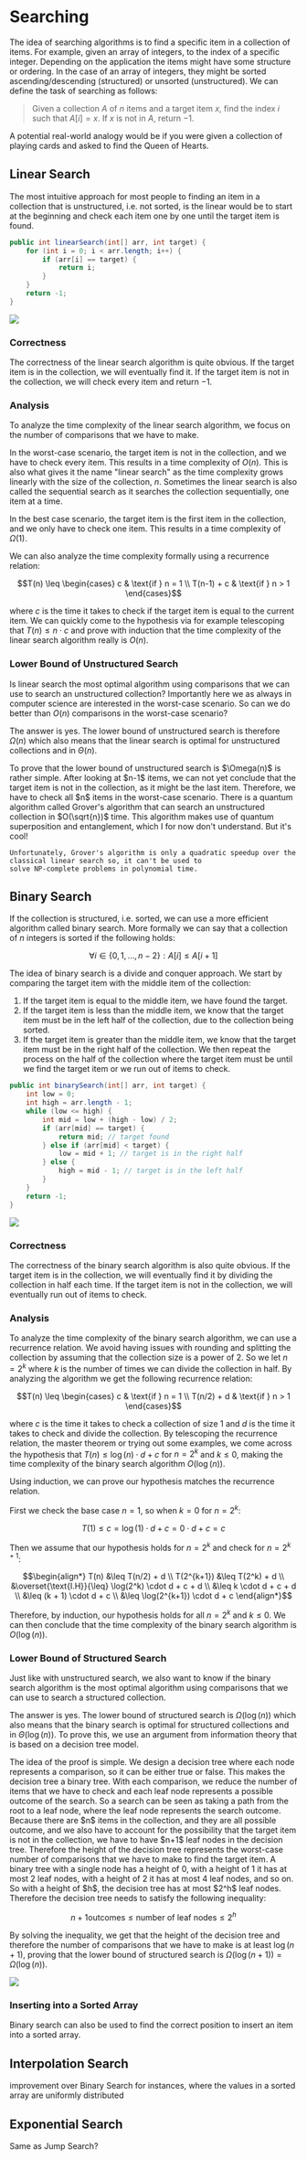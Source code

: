 
# Searching

The idea of searching algorithms is to find a specific item in a collection of items. 
For example, given an array of integers, to the index of a specific integer. Depending 
on the application the items might have some structure or ordering. In the case of 
an array of integers, they might be sorted ascending/descending (structured) or 
unsorted (unstructured). We can define the task of searching as follows:

> Given a collection $A$ of $n$ items and a target item $x$, find the index $i$ such that $A[i] = x$. If 
> $x$ is not in $A$, return $-1$.

A potential real-world analogy would be if you were given a collection of playing cards and asked to find the 
Queen of Hearts.

## Linear Search

The most intuitive approach for most people to finding an item in a collection that is unstructured, i.e. not sorted, is the linear
would be to start at the beginning and check each item one by one until the target item is found.

```java
public int linearSearch(int[] arr, int target) {
    for (int i = 0; i < arr.length; i++) {
        if (arr[i] == target) {
            return i;
        }
    }
    return -1;
}
```

<Image 
    src="/cs/algdLinearSearch.gif"
    caption="Visualization of the linear search algorithm."
    width={600}
/>

### Correctness

The correctness of the linear search algorithm is quite obvious. If the target item is in the collection, we will 
eventually find it. If the target item is not in the collection, we will check every item and return $-1$.

### Analysis

To analyze the time complexity of the linear search algorithm, we focus on the number of comparisons that we have to make.

In the worst-case scenario, the target item is not in the collection, and we have to check every item. This results 
in a time complexity of $O(n)$. This is also what gives it the name "linear search" as the time complexity grows 
linearly with the size of the collection, $n$. Sometimes the linear search is also called the sequential search as 
it searches the collection sequentially, one item at a time.

In the best case scenario, the target item is the first item in the collection, and we only have to check one item. This results in a time complexity of $\Omega(1)$.

We can also analyze the time complexity formally using a recurrence relation:

```math
T(n) \leq \begin{cases}
    c & \text{if } n = 1 \\
    T(n-1) + c & \text{if } n > 1
\end{cases}
```

where $c$ is the time it takes to check if the target item is equal to the current item. We can quickly come 
to the hypothesis via for example telescoping that $T(n) \leq n \cdot c$ and prove with induction that the time 
complexity of the linear search algorithm really is $O(n)$. 

### Lower Bound of Unstructured Search

Is linear search the most optimal algorithm using comparisons that we can use to search an unstructured collection?
Importantly here we as always in computer science are interested in the worst-case scenario. So can we do better than 
$O(n)$ comparisons in the worst-case scenario?

The answer is yes. The lower bound of unstructured search is therefore $\Omega(n)$ which also means that the linear 
search is optimal for unstructured collections and in $\Theta(n)$.

<Callout type="proof">
    To prove that the lower bound of unstructured search is $\Omega(n)$ is rather simple. After looking at 
    $n-1$ items, we can not yet conclude that the target item is not in the collection, as it might be the last item.
    Therefore, we have to check all $n$ items in the worst-case scenario.
</Callout>

<Callout type="info">
    There is a quantum algorithm called Grover's algorithm that can search an unstructured collection in $O(\sqrt{n})$ time.
    This algorithm makes use of quantum superposition and entanglement, which I for now don't understand. But it's cool!

    Unfortunately, Grover's algorithm is only a quadratic speedup over the classical linear search so, it can't be used to 
    solve NP-complete problems in polynomial time.
</Callout>

## Binary Search

If the collection is structured, i.e. sorted, we can use a more efficient algorithm called binary search.
More formally we can say that a collection of $n$ integers is sorted if the following holds:

```math
\forall i \in \{0, 1, \ldots, n-2\} : A[i] \leq A[i+1]
```

The idea of binary search is a divide and conquer approach. We start by comparing the target item with the middle item of the collection:
1. If the target item is equal to the middle item, we have found the target. 
2. If the target item is less than the middle item, we know that the target item must be in the left half of the collection, due to the collection being sorted. 
3. If the target item is greater than the middle item, we know that the target item must be in the right half of the collection.
We then repeat the process on the half of the collection where the target item must be until we find the target item 
or we run out of items to check.

```java
public int binarySearch(int[] arr, int target) {
    int low = 0;
    int high = arr.length - 1;
    while (low <= high) {
        int mid = low + (high - low) / 2;
        if (arr[mid] == target) {
            return mid; // target found
        } else if (arr[mid] < target) {
            low = mid + 1; // target is in the right half
        } else {
            high = mid - 1; // target is in the left half
        }
    }
    return -1;
}
```

<Image 
    src="/cs/algdBinarySearch.gif"
    caption="Visualization and comparison of linear and binary search algorithms."
    width={600}
/>

### Correctness

The correctness of the binary search algorithm is also quite obvious. If the target item is in the collection, we will 
eventually find it by dividing the collection in half each time. If the target item is not in the collection, we will 
eventually run out of items to check.

### Analysis

To analyze the time complexity of the binary search algorithm, we can use a recurrence relation. We avoid having 
issues with rounding and splitting the collection by assuming that the collection size is a power of 2. So we let 
$n = 2^k$ where $k$ is the number of times we can divide the collection in half. By analyzing the algorithm we get 
the following recurrence relation:

```math
T(n) \leq \begin{cases}
    c & \text{if } n = 1 \\
    T(n/2) + d & \text{if } n > 1
\end{cases}
```

where $c$ is the time it takes to check a collection of size 1 and $d$ is the time it takes to check and divide the collection.
By telescoping the recurrence relation, the master theorem or trying out some examples, we come across the 
hypothesis that $T(n) \leq \log(n) \cdot d + c$ for $n = 2^k$ and $k \leq 0$, making the time complexity of the binary search 
algorithm $O(\log(n))$.

<Callout type="proof">
Using induction, we can prove our hypothesis matches the recurrence relation. 

First we check the base case $n = 1$, so when $k = 0$ for $n = 2^k$:
```math
T(1) \leq c = \log(1) \cdot d + c = 0 \cdot d + c = c
```

Then we assume that our hypothesis holds for $n = 2^k$ and check for $n = 2^{k+1}$:
```math
\begin{align*}
T(n) &\leq T(n/2) + d \\
T(2^{k+1}) &\leq T(2^k) + d \\
&\overset{\text{I.H}}{\leq} \log(2^k) \cdot d + c + d \\
&\leq k \cdot d + c + d \\
&\leq (k + 1) \cdot d + c \\
&\leq \log(2^{k+1}) \cdot d + c
\end{align*}
```

Therefore, by induction, our hypothesis holds for all $n = 2^k$ and $k \leq 0$. We can then conclude that the time complexity 
of the binary search algorithm is $O(\log(n))$.
</Callout>

### Lower Bound of Structured Search

Just like with unstructured search, we also want to know if the binary search algorithm is 
the most optimal algorithm using comparisons that we can use to search a structured collection.

The answer is yes. The lower bound of structured search is $\Omega(\log(n))$ which also means that the binary search 
is optimal for structured collections and in $\Theta(\log(n))$. To prove this, we use an argument from information 
theory that is based on a decision tree model.

<Callout type="proof">
The idea of the proof is simple. We design a decision tree where each node represents a comparison, so it 
can be either true or false. This makes the decision tree a binary tree. With each comparison, we reduce the number of 
items that we have to check and each leaf node represents a possible outcome of the search. 
So a search can be seen as taking a path from the root to a leaf node, where the leaf node represents the search outcome.
Because there are $n$ items in the collection, and they are all possible outcome, and we also have to account for the 
possibility that the target item is not in the collection, we have to have $n+1$ leaf nodes in the decision tree.
Therefore the height of the decision tree represents the worst-case number of comparisons that we have to make to find the target item.
A binary tree with a single node has a height of 0, with a height of 1 it has at most 2 leaf nodes, with a height of 2 it has at most 4 leaf nodes, and so on. 
So with a height of $h$, the decision tree has at most $2^h$ leaf nodes. Therefore the decision tree needs to satisfy the following inequality:

```math
n + 1 \text{outcomes} \leq \text{number of leaf nodes} \leq 2^h
```

By solving the inequality, we get that the height of the decision tree and therefore the number of comparisons that we have to make is at least $\log(n+1)$,
proving that the lower bound of structured search is $\Omega(\log(n+1)) = \Omega(\log(n))$.

<Image 
    src="/cs/algdBinarySearchLowerBound.png"
    caption="Decision tree model for binary search."
    width={600}
/>
</Callout>

### Inserting into a Sorted Array

Binary search can also be used to find the correct position to insert an item into a sorted array.

## Interpolation Search

improvement over Binary Search for instances, where the values in a sorted array are uniformly distributed

## Exponential Search

Same as Jump Search?